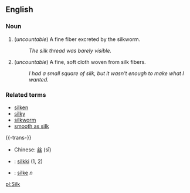 ==English==

===Noun===
# (''uncountable'') A fine fiber excreted by the silkworm.
#: ''The silk thread was barely visible.''
# (''uncountable'') A fine, soft cloth woven from silk fibers.
#: ''I had a small square of silk, but it wasn't enough to make what I wanted.''

===Related terms===
* [[silken]]
* [[silky]]
* [[silkworm]]
* [[smooth as silk]]

{{-trans-}}
*Chinese: [[丝]] (sī)
*{{fi}}: [[silkki]] (1, 2)
*{{sv}}: [[silke]] ''n''


[[pl:Silk]]